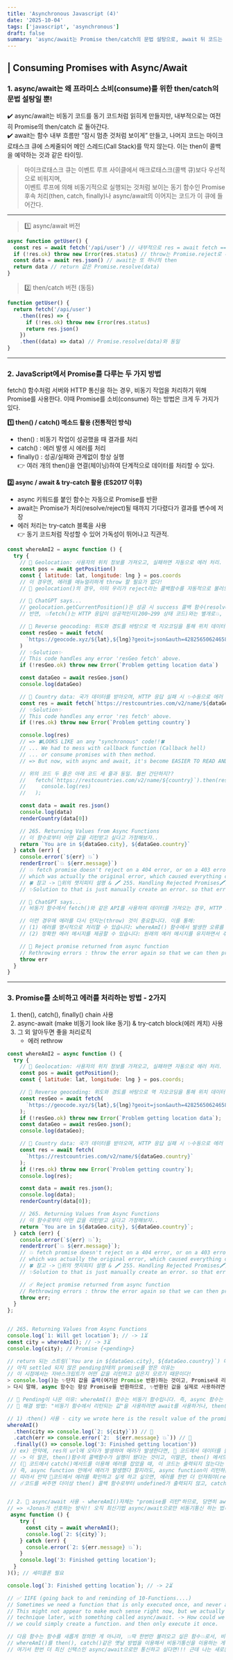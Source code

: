 ```yaml
---
title: 'Asynchronous Javascript (4)'
date: '2025-10-04'
tags: ['javascript', 'asynchronous']
draft: false
summary: 'async/await는 Promise then/catch의 문법 설탕으로, await 뒤 코드는 마이크로태스크로 이어져 메인 스레드를 막지 않는다. fetch는 HTTP 4xx/5xx여도 기본은 fulfilled이므로 res.ok를 확인해 throw로 에러를 명시적으로 만들고 try/catch(필요 시 rethrow)로 다룬다.'
---
```


## | Consuming Promises with Async/Await

### 1. async/await는 왜 프라미스 소비(consume)를 위한 then/catch의 문법 설탕일 뿐!

✔️ async/await는 비동기 코드를 동기 코드처럼 읽히게 만들지만, 내부적으로는 여전히 Promise의 then/catch 로 돌아간다.  
 ✔️ await는 함수 내부 흐름만 “잠시 멈춘 것처럼 보이게” 만들고, 나머지 코드는 마이크로태스크 큐에 스케줄되어 메인 스레드(Call Stack)를 막지 않는다. 이는 then이 콜백을 예약하는 것과 같은 타이밍.

> 마이크로태스크 큐는 이벤트 루프 사이클에서 매크로태스크(콜백 큐)보다 우선적으로 비워지며,  
>  이벤트 루프에 의해 비동기적으로 실행되는 것처럼 보이는 동기 함수인 Promise 후속 처리(then, catch, finally)나 async/await의 이어지는 코드가 이 큐에 들어간다.

---

> 1️⃣ async/await 버전

```js
async function getUser() {
  const res = await fetch('/api/user') // 내부적으로 res = await fetch == fetch().then(...)
  if (!res.ok) throw new Error(res.status) // throw는 Promise.reject로 매핑
  const data = await res.json() // await는 또 하나의 then
  return data // return 값은 Promise.resolve(data)
}
```

> 2️⃣ then/catch 버전 (동등)

```js
function getUser() {
  return fetch('/api/user')
    .then((res) => {
      if (!res.ok) throw new Error(res.status)
      return res.json()
    })
    .then((data) => data) // Promise.resolve(data)와 동일
}
```

---

### 2. JavaScript에서 Promise를 다루는 두 가지 방법

fetch() 함수처럼 서버와 HTTP 통신을 하는 경우, 비동기 작업을 처리하기 위해 Promise를 사용한다.
이때 Promise를 소비(consume) 하는 방법은 크게 두 가지가 있다.

**1️⃣ then() / catch() 메소드 활용 (전통적인 방식)**

- then() : 비동기 작업이 성공했을 때 결과를 처리
- catch() : 에러 발생 시 에러를 처리
- finally() : 성공/실패와 관계없이 항상 실행  
  👉 여러 개의 then()을 연결(체이닝)하여 단계적으로 데이터를 처리할 수 있다.

**2️⃣ async / await & try-catch 활용 (ES2017 이후)**

- async 키워드를 붙인 함수는 자동으로 Promise를 반환
- await는 Promise가 처리(resolve/reject)될 때까지 기다렸다가 결과를 변수에 저장
- 에러 처리는 try-catch 블록을 사용  
  👉 동기 코드처럼 작성할 수 있어 가독성이 뛰어나고 직관적.

```js
const whereAmI2 = async function () {
  try {
    // 📝 Geolocation: 사용자의 위치 정보를 가져오고, 실패하면 자동으로 에러 처리.
    const pos = await getPosition()
    const { latitude: lat, longitude: lng } = pos.coords
    // 이 경우엔, 에러를 매뉴얼리하게 throw 할 필요가 없다!
    // 💫 geolocation()의 경우, 이미 우리가 reject라는 콜백함수를 자동적으로 불러오게끔 promise를 설정해놨기 때문. 💥하지만, fetch로부터 리턴되는 promise의 경우에는💥 데이터를 성공적으로 받지 않아도, 404를 리턴하지 않고, fulfilled되므로 우리가 매뉴얼리하게 에러를 던져줘서 Catch block에 잡히도록 설정해주어야 한다.

    // 🤖 ChatGPT says...
    // geolocation.getCurrentPosition()은 성공 시 success 콜백 함수(resolve, 첫번째 매개변수)가 호출되고, 실패 시 error 콜백 함수(reject, 두번째 매개변수)가 호출되도록 "이미 설계"되어 있습니다. 그래서 실패할 경우 자동으로 reject 처리가 됩니다.
    // 반면, 💥fetch()는 HTTP 응답이 성공적인지(200~299 상태 코드)와는 별개로💥, "네트워크 요청이 성공"하면 >>무조건 fulfilled 상태의 Promise를 반환<<합니다. 따라서 요청이 실패하여 404나 500 같은 에러가 발생하더라도 Promise 자체는 여전히 성공적으로 해결된 것으로 간주됩니다. 이 때문에 응답의 상태 코드를 직접 확인하고, 오류가 있으면 throw로 에러를 발생시켜 catch 블록에서 처리해줘야 합니다.

    // 📝 Reverse geocoding: 위도와 경도를 바탕으로 역 지오코딩을 통해 위치 데이터를 가져옴. 실패 시 ✨수동으로 에러를 던짐✨.=> 💫fetch()로 가져왔으니까. (throw new Error)
    const resGeo = await fetch(
      `https://geocode.xyz/${lat},${lng}?geoit=json&auth=428256506246586962931x104466`
    )
    // ✨Solution✨
    // This code handles any error 'resGeo fetch' above.
    if (!resGeo.ok) throw new Error(`Problem getting location data`)

    const dataGeo = await resGeo.json()
    console.log(dataGeo)

    // 📝 Country data: 국가 데이터를 받아오며, HTTP 응답 실패 시 ✨수동으로 에러 처리✨(throw new Error) => 💫fetch()로 가져왔으니까.
    const res = await fetch(`https://restcountries.com/v2/name/${dataGeo.country}`)
    // ✨Solution✨
    // This code handles any error 'res fetch' above.
    if (!res.ok) throw new Error(`Problem getting country`)

    console.log(res)
    // => 🍀LOOKS LIKE an any "synchronous" code!!🍀
    // ... We had to mess with callback function (Callback hell)
    // ... or consume promises with then method.
    // => But now, with async and await, it's become EASIER TO READ AND UNDERSTAND!!

    // 위의 코드 두 줄은 아래 코드 세 줄과 동일. 훨씬 간단하지??
    //   fetch(`https://restcountries.com/v2/name/${country}`).then(res =>
    //     console.log(res)
    //   );

    const data = await res.json()
    console.log(data)
    renderCountry(data[0])

    // 265. Returning Values from Async Functions
    // 이 함수로부터 어떤 값을 리턴받고 싶다고 가정해보자..
    return `You are in ${dataGeo.city}, ${dataGeo.country}`
  } catch (err) {
    console.error(`${err} 💥`)
    renderError(`💥 ${err.message}`)
    // 💥 fetch promise doesn't reject on a 404 error, or on a 403 error,
    // which was actually the original error, which caused everything collapsed in try block. (fetch의 경우, 유저의 internet connection이 안 좋을 때만 reject한다.
    // 🍀 참고 -> 🤖위의 챗지피티 설명 & 🖍️ 255. Handling Rejected Promises🖍️)
    // ✨Solution to that is just manually create an error. so that error will then be caught here in the catch block.✨

    // 🤖 ChatGPT says...
    // 비동기 함수에서 fetch()와 같은 API를 사용하여 데이터를 가져오는 경우, HTTP 요청이 실패해도 해당 요청은 💥fulfilled 상태로 처리💥됩니다. 따라서 실제로 에러가 발생했을 때는 catch 블록이 실행되지 않고, then 블록에서 undefined나 원치 않는 값을 얻을 수 있습니다.

    // 이런 경우에 에러를 다시 던지는(throw) 것이 중요합니다. 이를 통해:
    // (1) 에러를 명시적으로 처리할 수 있습니다: whereAmI() 함수에서 발생한 오류를 다시 던짐으로써 호출하는 곳에서 catch를 통해 에러를 처리할 수 있습니다.
    // (2) 정확한 에러 메시지를 제공할 수 있습니다: 원래의 에러 메시지를 유지하면서 추가적인 정보를 덧붙이거나 새로운 에러를 생성할 수 있습니다.

    // 📌 Reject promise returned from async function
    // Rethrowing errors : throw the error again so that we can then propagate it down.. -> promise를 manually reject할 수 있도록 하기 위함
    throw err
  }
}
```

---

### 3. Promise를 소비하고 에러를 처리하는 방법 - 2가지

1. then(), catch(), finally() chain 사용
2. async-await (make 비동기 look like 동기) & try-catch block(에러 캐치) 사용
3. 그 외 알아두면 좋을 처리로직
   - 에러 rethrow

```js
const whereAmI2 = async function () {
  try {
    // 📝 Geolocation: 사용자의 위치 정보를 가져오고, 실패하면 자동으로 에러 처리.
    const pos = await getPosition();
    const { latitude: lat, longitude: lng } = pos.coords;

    // 📝 Reverse geocoding: 위도와 경도를 바탕으로 역 지오코딩을 통해 위치 데이터를 가져옴. 실패 시 ✨수동으로 에러를 던짐✨.=> 💫fetch()로 가져왔으니까. (throw new Error)
    const resGeo = await fetch(
      `https://geocode.xyz/${lat},${lng}?geoit=json&auth=428256506246586962931x104466`
    );
    if (!resGeo.ok) throw new Error(`Problem getting location data`);
    const dataGeo = await resGeo.json();
    console.log(dataGeo);

    // 📝 Country data: 국가 데이터를 받아오며, HTTP 응답 실패 시 ✨수동으로 에러 처리✨(throw new Error) => 💫fetch()로 가져왔으니까.
    const res = await fetch(
      `https://restcountries.com/v2/name/${dataGeo.country}`
    );
    if (!res.ok) throw new Error(`Problem getting country`);
    console.log(res);

    const data = await res.json();
    console.log(data);
    renderCountry(data[0]);

    // 265. Returning Values from Async Functions
    // 이 함수로부터 어떤 값을 리턴받고 싶다고 가정해보자..
    return `You are in ${dataGeo.city}, ${dataGeo.country}`;
  } catch (err) {
    console.error(`${err} 💥`);
    renderError(`💥 ${err.message}`);
    // 💥 fetch promise doesn't reject on a 404 error, or on a 403 error,
    // which was actually the original error, which caused everything collapsed in try block. (fetch의 경우, 유저의 internet connection이 안 좋을 때만 reject한다.
    // 🍀 참고 -> 🤖위의 챗지피티 설명 & 🖍️ 255. Handling Rejected Promises🖍️)
    // ✨Solution to that is just manually create an error. so that error will then be caught here in the catch block.✨

    // ☄️ Reject promise returned from async function
    // Rethrowing errors : throw the error again so that we can then propagate it down.. -> promise를 manually reject할 수 있도록 하기 위함
    throw err;
  }
};


// 265. Returning Values from Async Functions
console.log(`1: Will get location`); // -> 1⏳
const city = whereAmI(); // -> 3⏳
console.log(city); // Promise {<pending>}

// return 되는 스트링(`You are in ${dataGeo.city}, ${dataGeo.country}`) 대신에,
// 아직 settled 되지 않은 pending상태의 promise를 얻은 이유는
// 이 시점에서는 자바스크립트가 어떤 값을 리턴하고 싶은지 모르기 때문이다!
> console.log()는 ✨단지 값을 출력(여기선 Promise 반환)하는 것이고, Promise내 리턴값을 얻고 싶다면, await or then()을 사용해야 한다..
> 다시 말해, async 함수는 항상 Promise를 반환하므로, ✨반환된 값을 실제로 사용하려면✨ await 또는 then()을 사용해야 합니다.

// 🛟 Pending이 나온 이유: whereAmI() 함수는 비동기 함수입니다. 즉, async 함수는 기본적으로 Promise를 반환합니다. await를 통해 비동기 작업을 기다리긴 하지만, 함수가 끝날 때까지 기다리지 않고 바로 Promise 객체를 반환합니다.
// 🛟 해결 방법: "비동기 함수에서 리턴되는 값"을 사용하려면 await를 사용하거나, then()을 이용해 결과를 처리해야 합니다.

// 1) 💧then() 사용 - city we wrote here is the result value of the promise.
whereAmI()
  .then(city => console.log(`2: ${city}`)) // 🌺
  .catch(err => console.error(`2:  ${err.message} 💥`)) // 🌼
  .finally(() => console.log('3: Finished getting location'))
 // ex) 만약에, res의 url에 오타가 발생하여 에러가 발생한다면, 🌺 코드에서 데이터를 불러오지 못하므로, 에러가 발생하는게 정상인데, undefined가 출력됐다!
 // -> 이 말은, then()함수의 콜백함수가 실행이 됐다는 것이고, 이말은, then() 메서드가 불러졌다는 뜻과 동일하며, 결국 이 말은 whereAmI()함수에 의해 리턴되는 Promise가 reject되지 않고, fulfilled 됐다는 뜻이다.
 // (🌼 코드에서 catch()메서드를 이용해 에러를 잡았을 때, 이 코드는 출력되지 않는다는 점에서 async promise가 fulfilled됐다는 사실을 한번더 확인할 수 있음..)
 // 즉, async function 안에서 에러가 발생했다 할지라도, async function이 리턴하는 프로미스는 여전히 fulfilled된 상태로 리턴된다는 불편한 진실을 마주한것이다...
 // 따라서 만약 🌼코드에서 에러를 확인하고 싶게 하고 싶으면, 에러를 한번 더 던져줘야(rethrowing) 할 필요성 있음! => ☄️
 // ☄️코드를 써주면 더이상 then() 콜백 함수로부터 undefined가 출력되지 않고, catch()에 의해 호출된 콜백에 의해 에러 메시지가 출력된다!


// 2. 💖 async/await 사용 - whereAmI()자체는 "promise를 리턴"하므로, 당연히 await으로 비동기적인 데이터를 받아 변수로 저장할 수 있다. 하지만 await은 async 함수 안에서만 사용될 수 있고, 우리는 완전히 새로운 함수를 만들고 싶지는 않으므로,,, 딱 한번만 실행시키는 IIFEs(immediately invoked function expression)을 사용할 것이다!
// => ⭐️Jonas가 선호하는 방식!! 오직 최신기법 async/await으로만 비동기통신 하는 법⭐️
 async function () {
    try {
      const city = await whereAmI();
      console.log(`2: ${city}`);
    } catch (err) {
      console.error(`2: ${err.message} 💥`);
    }
    console.log('3: Finished getting location');
  }
)(); // 세미콜론 필요

console.log(`3: Finished getting location`); // -> 2⏳

// ✅ IIFE (going back to and reminding of 10-Functions....)
// Sometimes we need a function that is only executed once, and never again.
// This might not appear to make much sense right now, but we actually need this
// technique later, with something called async/await. -> How could we do that?
// we could simply create a function. and then only execute it once.

// 다음 함수는 함수를 새롭게 정의한 게 아니라, 💥딱 한번만 불러오고 싶은 함수💥로서, 비동기통신 업무를 담당하는 함수, Promise를 리턴하는 함수(await whereAmI())를 포함하고 있다.
// whereAmI()를 then(), catch()같은 옛날 방법을 이용해서 비동기통신을 이용하는 게 아닌,
// 여기서 한번 더 최신 신택스인 async/await으로만 통신하고 싶다면!!! 근데 나는 새로운 함수를 정의하는게 아니라, 그냥 통신 한번 하자는 뜻으로 하는 거니까.. IIFE를 쓰는게 적절하므로 async을 try-catch block을 포함하는 함수로 감싸고, 이걸 ()으로 묶어줘서 IIFE로 만든 것!
```
